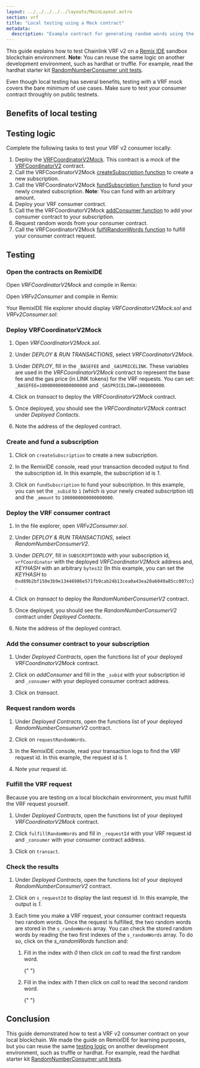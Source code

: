 ```yaml
---
layout: ../../../../../layouts/MainLayout.astro
section: vrf
title: "Local testing using a Mock contract"
metadata:
  description: "Example contract for generating random words using the VRF v2 subscription method on your local blockchain using a mock contract."
---
```



<VrfCommon callout="subscription" />

This guide explains how to test Chainlink VRF v2 on a [Remix IDE](https://remix-ide.readthedocs.io/en/latest/run.html#environment) sandbox blockchain environment. **Note**: You can reuse the same logic on another development environment, such as hardhat or truffle. For example, read the hardhat starter kit [RandomNumberConsumer unit tests](https://github.com/smartcontractkit/hardhat-starter-kit/blob/main/test/unit/RandomNumberConsumer.spec.js).

<Aside type="caution" title="Test on public testnets thoroughly">
  Even though local testing has several benefits, testing with a VRF mock covers the bare minimum of use cases. Make
  sure to test your consumer contract throughly on public testnets.
</Aside>

## Benefits of local testing

<ContentCommon section="localTestingBenefits" />

## Testing logic

Complete the following tasks to test your VRF v2 consumer locally:

1. Deploy the [VRFCoordinatorV2Mock](https://github.com/smartcontractkit/chainlink/blob/develop/contracts/src/v0.8/mocks/VRFCoordinatorV2Mock.sol). This contract is a mock of the [VRFCoordinatorV2](https://github.com/smartcontractkit/chainlink/blob/develop/contracts/src/v0.8/VRFCoordinatorV2.sol) contract.
1. Call the VRFCoordinatorV2Mock [createSubscription function](https://github.com/smartcontractkit/chainlink/blob/abf1d19c147c4fd54173b48140706780b53be474/contracts/src/v0.8/mocks/VRFCoordinatorV2Mock.sol#L176) to create a new subscription.
1. Call the VRFCoordinatorV2Mock [fundSubscription function](https://github.com/smartcontractkit/chainlink/blob/abf1d19c147c4fd54173b48140706780b53be474/contracts/src/v0.8/mocks/VRFCoordinatorV2Mock.sol#L138) to fund your newly created subscription. **Note**: You can fund with an arbitrary amount.
1. Deploy your VRF consumer contract.
1. Call the the VRFCoordinatorV2Mock [addConsumer function](https://github.com/smartcontractkit/chainlink/blob/abf1d19c147c4fd54173b48140706780b53be474/contracts/src/v0.8/mocks/VRFCoordinatorV2Mock.sol#L229) to add your consumer contract to your subscription.
1. Request random words from your consumer contract.
1. Call the VRFCoordinatorV2Mock [fulfilRandomWords function](https://github.com/smartcontractkit/chainlink/blob/abf1d19c147c4fd54173b48140706780b53be474/contracts/src/v0.8/mocks/VRFCoordinatorV2Mock.sol#L88) to fulfill your consumer contract request.

## Testing

### Open the contracts on RemixIDE

Open _VRFCoordinatorV2Mock_ and compile in Remix:

<CodeSample src="samples/VRF/mock/VRFCoordinatorV2Mock.sol" />

Open _VRFv2Consumer_ and compile in Remix:

<CodeSample src="samples/VRF/mock/VRFv2Consumer.sol" />

Your RemixIDE file explorer should display _VRFCoordinatorV2Mock.sol_ and _VRFv2Consumer.sol_:

<ClickToZoom src="/images/vrf/mock/v2-subscription-remix-fileexplorer.jpg" />

### Deploy VRFCoordinatorV2Mock

1. Open _VRFCoordinatorV2Mock.sol_.

1. Under _DEPLOY & RUN TRANSACTIONS_, select _VRFCoordinatorV2Mock_.

   <ClickToZoom src="/images/vrf/mock/v2-deploymock.jpg" />

1. Under _DEPLOY_, fill in the `_BASEFEE` and `_GASPRICELINK`. These variables are used in the _VRFCoordinatorV2Mock_ contract to represent the base fee and the gas price (in LINK tokens) for the VRF requests. You can set: `_BASEFEE=100000000000000000` and `_GASPRICELINK=1000000000`.

1. Click on _transact_ to deploy the _VRFCoordinatorV2Mock_ contract.

1. Once deployed, you should see the _VRFCoordinatorV2Mock_ contract under _Deployed Contacts_.

   <ClickToZoom src="/images/vrf/mock/v2-deployedmock.jpg" />

1. Note the address of the deployed contract.

### Create and fund a subscription

1. Click on `createSubscription` to create a new subscription.

1. In the RemixIDE console, read your transaction decoded output to find the subscription id. In this example, the subscription id is _1_.

   <ClickToZoom src="/images/vrf/mock/v2-mocksubscription.jpg" />

1. Click on `fundSubscription` to fund your subscription. In this example, you can set the `_subid` to `1` (which is your newly created subscription id) and the `_amount` to `1000000000000000000`.

### Deploy the VRF consumer contract

1. In the file explorer, open _VRFv2Consumer.sol_.

1. Under _DEPLOY & RUN TRANSACTIONS_, select _RandomNumberConsumerV2_.

   <ClickToZoom src="/images/vrf/mock/v2-deployconsumer.jpg" />

1. Under _DEPLOY_, fill in `SUBSCRIPTIONID` with your subscription id, `vrfCoordinator` with the deployed _VRFCoordinatorV2Mock_ address and, _KEYHASH_ with an arbitrary `bytes32` (In this example, you can set the _KEYHASH_ to `0xd89b2bf150e3b9e13446986e571fb9cab24b13cea0a43ea20a6049a85cc807cc`).

1. Click on _transact_ to deploy the _RandomNumberConsumerV2_ contract.

1. Once deployed, you should see the _RandomNumberConsumerV2_ contract under _Deployed Contacts_.

   <ClickToZoom src="/images/vrf/mock/v2-deployedconsumer.jpg" />

1. Note the address of the deployed contract.

### Add the consumer contract to your subscription

1. Under _Deployed Contracts_, open the functions list of your deployed _VRFCoordinatorV2Mock_ contract.

1. Click on _addConsumer_ and fill in the `_subid` with your subscription id and `_consumer` with your deployed consumer contract address.

   <ClickToZoom src="/images/vrf/mock/v2-addconsumer.jpg" />

1. Click on _transact_.

### Request random words

1. Under _Deployed Contracts_, open the functions list of your deployed _RandomNumberConsumerV2_ contract.

1. Click on `requestRandomWords`.

   <ClickToZoom src="/images/vrf/mock/v2-requestrandomwords.jpg" />

1. In the RemixIDE console, read your transaction logs to find the VRF request id. In this example, the request id is _1_.

   <ClickToZoom src="/images/vrf/mock/v2-requestrandomwordslogs.jpg" />

1. Note your request id.

### Fulfill the VRF request

Because you are testing on a local blockchain environment, you must fulfill the VRF request yourself.

1. Under _Deployed Contracts_, open the functions list of your deployed _VRFCoordinatorV2Mock_ contract.

1. Click `fulfillRandomWords` and fill in `_requestId` with your VRF request id and `_consumer` with your consumer contract address.

   <ClickToZoom src="/images/vrf/mock/v2-fulfillrandomwords.jpg" />

1. Click on `transact`.

### Check the results

1. Under _Deployed Contracts_, open the functions list of your deployed _RandomNumberConsumerV2_ contract.

1. Click on `s_requestId` to display the last request id. In this example, the output is _1_.

   <ClickToZoom src="/images/vrf/mock/v2-deployedconsumerrequestid.jpg" />

1. Each time you make a VRF request, your consumer contract requests two random words. Once the request is fulfilled, the two random words are stored in the `s_randomWords` array. You can check the stored random words by reading the two first indexes of the `s_randomWords` array. To do so, click on the _s_randomWords_ function and:

   1. Fill in the index with _0_ then click on _call_ to read the first random word.

      {" "}

      <ClickToZoom src="/images/vrf/mock/v2-firstrandomword.jpg" />

   1. Fill in the index with _1_ then click on _call_ to read the second random word.

      {" "}

      <ClickToZoom src="/images/vrf/mock/v2-secondrandomword.jpg" />

## Conclusion

This guide demonstrated how to test a VRF v2 consumer contract on your local blockchain. We made the guide on RemixIDE for learning purposes, but you can reuse the same [testing logic](#testing-logic) on another development environment, such as truffle or hardhat. For example, read the hardhat starter kit [RandomNumberConsumer unit tests](https://github.com/smartcontractkit/hardhat-starter-kit/blob/main/test/unit/RandomNumberConsumer.spec.js).
